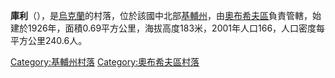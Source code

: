 {{coord|49|56|27|N|30|32|0|E|scale:30000|display=title}}

'''庫利'''（{{lang-uk|Кулі}}），是[[烏克蘭|烏克蘭]]的村落，位於該國中北部[[基輔州|基輔州]]，由[[奧布希夫區|奧布希夫區]]負責管轄，始建於1926年，面積0.69平方公里，海拔高度183米，2001年人口166，人口密度每平方公里240.6人。

{{DEFAULTSORT:Кулі}}
[[Category:基輔州村落|Category:基輔州村落]]
[[Category:奧布希夫區村落|Category:奧布希夫區村落]]


{{Kiev-geo-stub}}